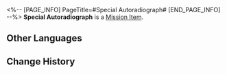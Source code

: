 <%-- [PAGE_INFO]
PageTitle=#Special Autoradiograph#
[END_PAGE_INFO] --%>
{{Item Infobox
|id          = 140112
|image       = Item Special Autoradiograph.png{{subst:void|<!--$UPLOAD:<<SpriteOutput/ItemFigures/113007.png>-<Item Special Autoradiograph.png>-<Item Icons>>-->}}
|type        = Mission Item
|invCategory = Missions
|rarity      = 3
|effect      = 
|description = A treasure map decoded with a Special Autoradiograph, revealing hidden coordinates within the space station.
}}
{{Description|''"I heard that scoundrel left behind some good stuff in the space station. This must be where the treasure is."''}}
'''Special Autoradiograph''' is a [[Mission Item]].

==Other Languages==
{{Other Languages
|en   = Special Autoradiograph
|zhs  = 秘藏显影图
|zht  = 秘藏顯影圖
|ja   = 現像したお宝の地図
|ko   = 숨겨진 보물 현상 지도
|es   = Imagen revelada misteriosa
|fr   = Autoradiographe spécial
|ru   = Особая авторадиография
|th   = แผนที่สมบัติลับ
|vi   = Ảnh Cất Giữ
|de   = Spezieller Autoradiograph
|id   = Autoradiografi Khusus
|pt   = Autorradiografia Especial
}}

==Change History==
{{Change History|1.0}}